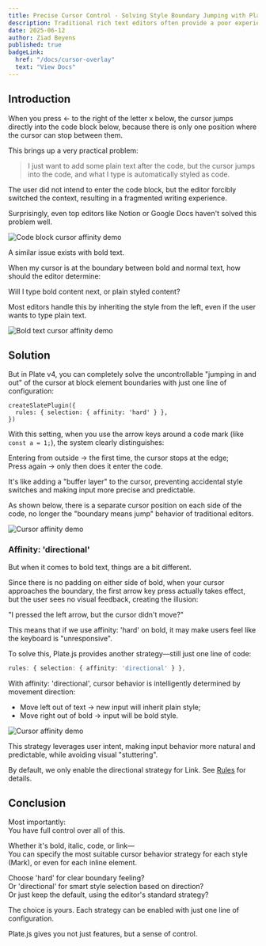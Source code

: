 ```yaml
---
title: Precise Cursor Control - Solving Style Boundary Jumping with Plate.js
description: Traditional rich text editors often provide a poor experience when moving the cursor across style boundaries. With just one line of configuration, Plate.js delivers a more natural and controllable input experience. This article explains the principles and usage in detail.
date: 2025-06-12
author: Ziad Beyens
published: true
badgeLink:
  href: "/docs/cursor-overlay"
  text: "View Docs"
---
```


## Introduction

When you press ← to the right of the letter x below, the cursor jumps directly into the code block below, because there is only one position where the cursor can stop between them.

This brings up a very practical problem:

> I just want to add some plain text after the code, but the cursor jumps into the code, and what I type is automatically styled as code.

The user did not intend to enter the code block, but the editor forcibly switched the context, resulting in a fragmented writing experience.

Surprisingly, even top editors like Notion or Google Docs haven't solved this problem well.

![Code block cursor affinity demo](/blog/affinity/1.gif)

A similar issue exists with bold text.

When my cursor is at the boundary between bold and normal text, how should the editor determine:

Will I type bold content next, or plain styled content?

Most editors handle this by inheriting the style from the left, even if the user wants to type plain text.

![Bold text cursor affinity demo](/blog/affinity/2.gif)

## Solution

But in Plate v4, you can completely solve the uncontrollable "jumping in and out" of the cursor at block element boundaries with just one line of configuration:

```tsx
createSlatePlugin({
  rules: { selection: { affinity: 'hard' } },
})
```

With this setting, when you use the arrow keys around a code mark (like `const a = 1;`), the system clearly distinguishes:

Entering from outside → the first time, the cursor stops at the edge;  
Press again → only then does it enter the code.

It's like adding a "buffer layer" to the cursor, preventing accidental style switches and making input more precise and predictable.

As shown below, there is a separate cursor position on each side of the code, no longer the "boundary means jump" behavior of traditional editors.

![Cursor affinity demo](/blog/affinity/3.gif)

### Affinity: 'directional'

But when it comes to bold text, things are a bit different.

Since there is no padding on either side of bold, when your cursor approaches the boundary, the first arrow key press actually takes effect, but the user sees no visual feedback, creating the illusion:

"I pressed the left arrow, but the cursor didn't move?"

This means that if we use affinity: 'hard' on bold, it may make users feel like the keyboard is "unresponsive".

To solve this, Plate.js provides another strategy—still just one line of code:

```ts
rules: { selection: { affinity: 'directional' } },
```

With affinity: 'directional', cursor behavior is intelligently determined by movement direction:

* Move left out of text → new input will inherit plain style;
* Move right out of bold → input will be bold style.

![Cursor affinity demo](/blog/affinity/4.gif)

This strategy leverages user intent, making input behavior more natural and predictable, while avoiding visual "stuttering".

By default, we only enable the directional strategy for Link. See [Rules](https://platejs.org/docs/plugin-rules#rulesselection) for details.

## Conclusion

Most importantly:  
You have full control over all of this.

Whether it's bold, italic, code, or link—  
You can specify the most suitable cursor behavior strategy for each style (Mark), or even for each inline element.

Choose 'hard' for clear boundary feeling?  
Or 'directional' for smart style selection based on direction?  
Or just keep the default, using the editor's standard strategy?

The choice is yours. Each strategy can be enabled with just one line of configuration.

Plate.js gives you not just features, but a sense of control.
